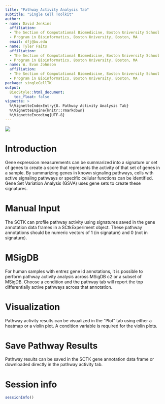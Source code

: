 ```yaml
---
title: "Pathway Activity Analysis Tab"
subtitle: "Single Cell Toolkit"
author:
- name: David Jenkins
  affiliation: 
  - The Section of Computational Biomedicine, Boston University School of Medicine, Boston, MA
  - Program in Bioinformatics, Boston University, Boston, MA
  email: dfj@bu.edu
- name: Tyler Faits
  affiliation: 
  - The Section of Computational Biomedicine, Boston University School of Medicine, Boston, MA
  - Program in Bioinformatics, Boston University, Boston, MA
- name: W. Evan Johnson
  affiliation: 
  - The Section of Computational Biomedicine, Boston University School of Medicine, Boston, MA
  - Program in Bioinformatics, Boston University, Boston, MA
package: singleCellTK
output: 
  BiocStyle::html_document:
    toc_float: false
vignette: >
  %\VignetteIndexEntry{8. Pathway Activity Analysis Tab}
  %\VignetteEngine{knitr::rmarkdown}
  %\VignetteEncoding{UTF-8}
---
```


![](img/pathway_01.png)

# Introduction

Gene expression measurements can be summarized into a signature or set of genes
to create a score that represents the activity of that set of genes in a sample.
By summarizing genes in known signaling pathways, cells with active signaling
pathways or specific cellular functions can be identified. Gene Set Variation
Analysis (GSVA) uses gene sets to create these signatures.

# Manual Input

The SCTK can profile pathway activity using signatures saved in the gene
annotation data frames in a SCtkExperiment object. These pathway annotations
should be numeric vectors of 1 (in signature) and 0 (not in signature).

# MSigDB

For human samples with entrez gene id annotations, it is possible to perform
pathway activity analysis across MSigDB c2 or a subset of MSigDB. Choose a
condition and the pathway tab will report the top differentially active pathways
across that annotation.

# Visualization

Pathway activity results can be visualized in the "Plot" tab using either a
heatmap or a violin plot. A condition variable is required for the violin plots.

# Save Pathway Results

Pathway results can be saved in the SCTK gene annotation data frame or
downloaded directly in the pathway activity tab.

# Session info {.unnumbered}

```r
sessionInfo()
```
